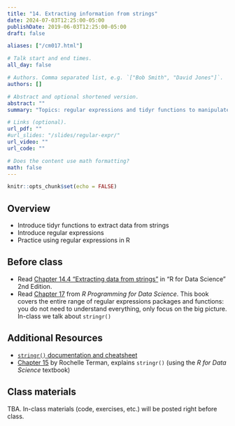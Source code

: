 ```yaml
---
title: "14. Extracting information from strings"
date: 2024-07-03T12:25:00-05:00
publishDate: 2019-06-03T12:25:00-05:00
draft: false

aliases: ["/cm017.html"]

# Talk start and end times.
all_day: false

# Authors. Comma separated list, e.g. `["Bob Smith", "David Jones"]`.
authors: []

# Abstract and optional shortened version.
abstract: ""
summary: "Topics: regular expressions and tidyr functions to manipulate strings."

# Links (optional).
url_pdf: ""
#url_slides: "/slides/regular-expr/"
url_video: ""
url_code: ""

# Does the content use math formatting?
math: false
---
```


```r
knitr::opts_chunk$set(echo = FALSE)
```


## Overview

* Introduce tidyr functions to extract data from strings
* Introduce regular expressions
* Practice using regular expressions in R


## Before class

* Read [Chapter 14.4 "Extracting data from strings"](https://r4ds.hadley.nz/strings#extracting-data-from-strings) in "R for Data Science" 2nd Edition.
* Read [Chapter 17](https://bookdown.org/rdpeng/rprogdatascience/regular-expressions.html#the-stringr-package) from *R Programming for Data Science*. This book covers the entire range of regular expressions packages and functions: you do not need to understand everything, only focus on the big picture. In-class we talk about `stringr()`


## Additional Resources

* [`stringr()` documentation and cheatsheet](https://stringr.tidyverse.org/)
* [Chapter 15](https://plsc-31101.github.io/course/strings-and-regular-expressions.html#applying-regex) by Rochelle Terman, explains `stringr()` (using the *R for Data Science* textbook)  


## Class materials 

TBA. In-class materials (code, exercises, etc.) will be posted right before class.

<!--
Run the code below in your console to download today’s in-class exercises: `usethis::use_course("css-materials/regular-expr")`
-->
